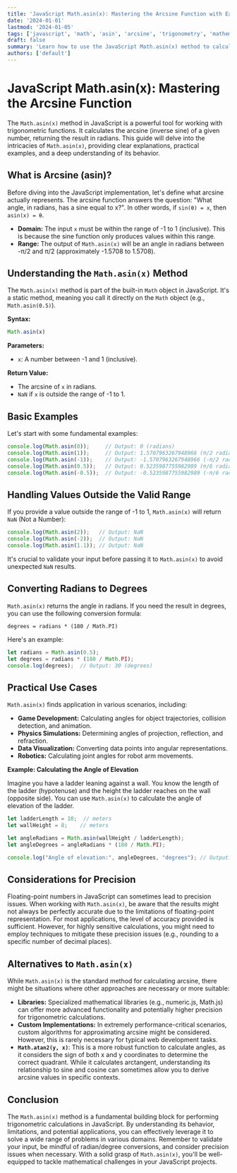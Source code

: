 ```yaml
---
title: 'JavaScript Math.asin(x): Mastering the Arcsine Function with Examples'
date: '2024-01-01'
lastmod: '2024-01-05'
tags: ['javascript', 'math', 'asin', 'arcsine', 'trigonometry', 'mathematics', 'programming']
draft: false
summary: 'Learn how to use the JavaScript Math.asin(x) method to calculate the arcsine (inverse sine) of a number.  This comprehensive guide covers usage, edge cases, and practical examples to help you master this essential mathematical function.'
authors: ['default']
---
```


# JavaScript Math.asin(x): Mastering the Arcsine Function

The `Math.asin(x)` method in JavaScript is a powerful tool for working with trigonometric functions. It calculates the arcsine (inverse sine) of a given number, returning the result in radians. This guide will delve into the intricacies of `Math.asin(x)`, providing clear explanations, practical examples, and a deep understanding of its behavior.

## What is Arcsine (asin)?

Before diving into the JavaScript implementation, let's define what arcsine actually represents. The arcsine function answers the question: "What angle, in radians, has a sine equal to x?".  In other words, if `sin(θ) = x`, then `asin(x) = θ`.

*   **Domain:** The input `x` must be within the range of -1 to 1 (inclusive). This is because the sine function only produces values within this range.
*   **Range:** The output of `Math.asin(x)` will be an angle in radians between -π/2 and π/2 (approximately -1.5708 to 1.5708).

## Understanding the `Math.asin(x)` Method

The `Math.asin(x)` method is part of the built-in `Math` object in JavaScript.  It's a static method, meaning you call it directly on the `Math` object (e.g., `Math.asin(0.5)`).

**Syntax:**

```javascript
Math.asin(x)
```

**Parameters:**

*   `x`: A number between -1 and 1 (inclusive).

**Return Value:**

*   The arcsine of `x` in radians.
*   `NaN` if `x` is outside the range of -1 to 1.

## Basic Examples

Let's start with some fundamental examples:

```javascript
console.log(Math.asin(0));     // Output: 0 (radians)
console.log(Math.asin(1));     // Output: 1.5707963267948966 (π/2 radians)
console.log(Math.asin(-1));    // Output: -1.5707963267948966 (-π/2 radians)
console.log(Math.asin(0.5));   // Output: 0.5235987755982989 (π/6 radians)
console.log(Math.asin(-0.5));  // Output: -0.5235987755982989 (-π/6 radians)
```

## Handling Values Outside the Valid Range

If you provide a value outside the range of -1 to 1, `Math.asin(x)` will return `NaN` (Not a Number):

```javascript
console.log(Math.asin(2));   // Output: NaN
console.log(Math.asin(-2));  // Output: NaN
console.log(Math.asin(1.1)); // Output: NaN
```

It's crucial to validate your input before passing it to `Math.asin(x)` to avoid unexpected `NaN` results.

## Converting Radians to Degrees

`Math.asin(x)` returns the angle in radians.  If you need the result in degrees, you can use the following conversion formula:

```
degrees = radians * (180 / Math.PI)
```

Here's an example:

```javascript
let radians = Math.asin(0.5);
let degrees = radians * (180 / Math.PI);
console.log(degrees);  // Output: 30 (degrees)
```

## Practical Use Cases

`Math.asin(x)` finds application in various scenarios, including:

*   **Game Development:**  Calculating angles for object trajectories, collision detection, and animation.
*   **Physics Simulations:** Determining angles of projection, reflection, and refraction.
*   **Data Visualization:**  Converting data points into angular representations.
*   **Robotics:**  Calculating joint angles for robot arm movements.

**Example: Calculating the Angle of Elevation**

Imagine you have a ladder leaning against a wall.  You know the length of the ladder (hypotenuse) and the height the ladder reaches on the wall (opposite side). You can use `Math.asin(x)` to calculate the angle of elevation of the ladder.

```javascript
let ladderLength = 10;  // meters
let wallHeight = 8;    // meters

let angleRadians = Math.asin(wallHeight / ladderLength);
let angleDegrees = angleRadians * (180 / Math.PI);

console.log("Angle of elevation:", angleDegrees, "degrees"); // Output: Angle of elevation: 53.13010235415598 degrees
```

## Considerations for Precision

Floating-point numbers in JavaScript can sometimes lead to precision issues.  When working with `Math.asin(x)`, be aware that the results might not always be perfectly accurate due to the limitations of floating-point representation. For most applications, the level of accuracy provided is sufficient. However, for highly sensitive calculations, you might need to employ techniques to mitigate these precision issues (e.g., rounding to a specific number of decimal places).

## Alternatives to `Math.asin(x)`

While `Math.asin(x)` is the standard method for calculating arcsine, there might be situations where other approaches are necessary or more suitable:

*   **Libraries:**  Specialized mathematical libraries (e.g., numeric.js, Math.js) can offer more advanced functionality and potentially higher precision for trigonometric calculations.
*   **Custom Implementations:** In extremely performance-critical scenarios, custom algorithms for approximating arcsine might be considered. However, this is rarely necessary for typical web development tasks.
*   **`Math.atan2(y, x)`**: This is a more robust function to calculate angles, as it considers the sign of both x and y coordinates to determine the correct quadrant.  While it calculates arctangent, understanding its relationship to sine and cosine can sometimes allow you to derive arcsine values in specific contexts.

## Conclusion

The `Math.asin(x)` method is a fundamental building block for performing trigonometric calculations in JavaScript. By understanding its behavior, limitations, and potential applications, you can effectively leverage it to solve a wide range of problems in various domains. Remember to validate your input, be mindful of radian/degree conversions, and consider precision issues when necessary. With a solid grasp of `Math.asin(x)`, you'll be well-equipped to tackle mathematical challenges in your JavaScript projects.